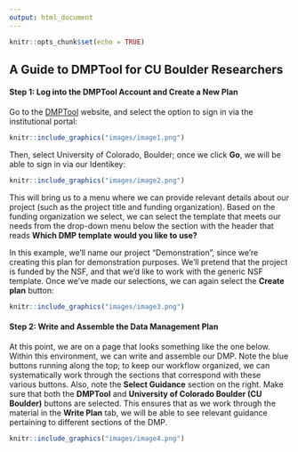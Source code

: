 ```yaml
---
output: html_document
---
```


```r
knitr::opts_chunk$set(echo = TRUE)
```

## A Guide to DMPTool for CU Boulder Researchers

#### Step 1: Log into the DMPTool Account and Create a New Plan

Go to the [DMPTool](https://dmptool.org) website, and select the option to sign in via the institutional portal:

```r
knitr::include_graphics("images/image1.png")
```

Then, select University of Colorado, Boulder; once we click **Go**, we will be able to sign in via our Identikey:

```r
knitr::include_graphics("images/image2.png")
```

This will bring us to a menu where we can provide relevant details about our project (such as the project title and funding organization). Based on the funding organization we select, we can select the template that meets our needs from the drop-down menu below the section with the header that reads **Which DMP template would you like to use?** 

In this example, we’ll name our project “Demonstration”, since we’re creating this plan for demonstration purposes. We’ll pretend that the project is funded by the NSF, and that we’d like to work with the generic NSF template. Once we’ve made our selections, we can again select the **Create plan** button: 


```r
knitr::include_graphics("images/image3.png")
```

#### Step 2: Write and Assemble the Data Management Plan

At this point, we are on a page that looks something like the one below. Within this environment, we can write and assemble our DMP. Note the blue buttons running along the top; to keep our workflow organized, we can systematically work through the sections that correspond with these various buttons. Also, note the **Select Guidance**  section on the right. Make sure that both the **DMPTool** and **University of Colorado Boulder (CU Boulder)** buttons are selected. This ensures that as we work through the material in the **Write Plan** tab, we will be able to see relevant guidance pertaining to different sections of the DMP. 


```r
knitr::include_graphics("images/image4.png")
```








